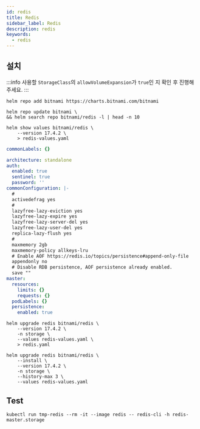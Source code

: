 ```yaml
---
id: redis
title: Redis
sidebar_label: Redis
description: redis
keywords:
  - redis
---
```


## 설치

:::info
사용할 `StorageClass`의 `allowVolumeExpansion`가 `true`인 지 확인 후 진행해주세요.
:::

```shell
helm repo add bitnami https://charts.bitnami.com/bitnami
```

```shell
helm repo update bitnami \
&& helm search repo bitnami/redis -l | head -n 10
```

```shell
helm show values bitnami/redis \
    --version 17.4.2 \
    > redis-values.yaml
```

```yaml title="redis-value.yaml"
commonLabels: {}

architecture: standalone
auth:
  enabled: true
  sentinel: true
  password: ''
commonConfiguration: |-
  #
  activedefrag yes
  #
  lazyfree-lazy-eviction yes
  lazyfree-lazy-expire yes
  lazyfree-lazy-server-del yes
  lazyfree-lazy-user-del yes
  replica-lazy-flush yes
  #
  maxmemory 2gb
  maxmemory-policy allkeys-lru
  # Enable AOF https://redis.io/topics/persistence#append-only-file
  appendonly no
  # Disable RDB persistence, AOF persistence already enabled.
  save ""
master:
  resources:
    limits: {}
    requests: {}
  podLabels: {}
  persistence:
    enabled: true
```

```shell
helm upgrade redis bitnami/redis \
    --version 17.4.2 \
    -n storage \
    --values redis-values.yaml \
    > redis.yaml
```

```shell
helm upgrade redis bitnami/redis \
    --install \
    --version 17.4.2 \
    -n storage \
    --history-max 3 \
    --values redis-values.yaml
```

## Test

```shell
kubectl run tmp-redis --rm -it --image redis -- redis-cli -h redis-master.storage
```
